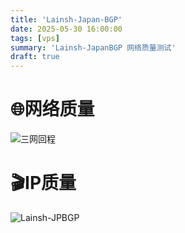 ```yaml
---
title: 'Lainsh-Japan-BGP'
date: 2025-05-30 16:00:00
tags: [vps]
summary: 'Lainsh-JapanBGP 网络质量测试'
draft: true
---
```


# 🌐网络质量
![三网回程](https://report.check.place/net/38GHYECVN.svg)

# 🎬IP质量
![Lainsh-JPBGP](https://report.check.place/ip/3OB3NC68E.svg)


